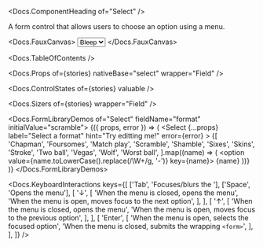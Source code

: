 


<Meta of={stories} />

<Docs.ComponentHeading of="Select" />

A form control that allows users to choose an option using a menu.

<Docs.FauxCanvas>
  <Select label="Choose a bloop">
    <option value="bleep">Bleep</option>
    <option value="bloop">Bloop</option>
    <option value="blap">Blap</option>
  </Select>
</Docs.FauxCanvas>

<Docs.TableOfContents />

<Docs.Props of={stories} nativeBase="select" wrapper="Field" />

<Docs.ControlStates of={stories} valuable />

<Docs.Sizers of={stories} wrapper="Field" />

<Docs.FormLibraryDemos of="Select" fieldName="format" initialValue="scramble">
  {({ props, error }) => (
    <Select
      {...props}
      label="Select a format"
      hint="Try editting me!"
      error={error}
    >
      {[
        'Chapman',
        'Foursomes',
        'Match play',
        'Scramble',
        'Shamble',
        'Sixes',
        'Skins',
        'Stroke',
        'Two ball',
        'Vegas',
        'Wolf',
        'Worst ball',
      ].map((name) => (
        <option value={name.toLowerCase().replace(/\W+/g, '-')} key={name}>
          {name}
        </option>
      ))}
    </Select>
  )}
</Docs.FormLibraryDemos>

<Docs.KeyboardInteractions
  keys={[
    ['Tab', 'Focuses/blurs the <ComponentName of="Select" />'],
    ['Space', 'Opens the menu'],
    [
      '↓',
      [
        'When the menu is closed, opens the menu',
        'When the menu is open, moves focus to the next option',
      ],
    ],
    [
      '↑',
      [
        'When the menu is closed, opens the menu',
        'When the menu is open, moves focus to the previous option',
      ],
    ],
    [
      'Enter',
      [
        'When the menu is open, selects the focused option',
        'When the menu is closed, submits the wrapping `<form>`',
      ],
    ],
  ]}
/>
